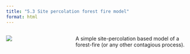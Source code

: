 ```yaml
---
title: "5.3 Site percolation forest fire model"
format: html
---
```


:::: {.columns}
::: {.column width=35%}
[![](5.3-firePercolation.png)](5.3-firePercolation.nlogo)
:::

::: {.column width=65%}
A simple site-percolation based model of a forest-fire (or any other contagious process).
:::
::::
